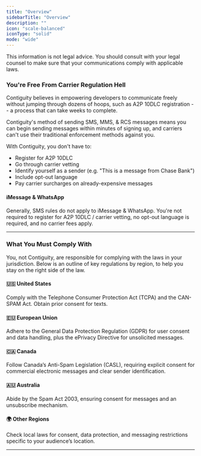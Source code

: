 ```yaml
---
title: "Overview"
sidebarTitle: "Overview"
description: ""
icon: "scale-balanced"
iconType: "solid"
mode: "wide"
---
```


<Note>This information is not legal advice. You should consult with your legal counsel to make sure that your communications comply with applicable laws.</Note>


### You're Free From Carrier Regulation Hell
Contiguity believes in empowering developers to communicate freely without jumping through dozens of hoops, such as A2P 10DLC registration -- a process that can take weeks to complete.

Contiguity's method of sending SMS, MMS, & RCS messages means you can begin sending messages within minutes of signing up, and carriers can't use their traditional enforcement methods against you.

With Contiguity, you don't have to:
- Register for A2P 10DLC
- Go through carrier vetting
- Identify yourself as a sender (e.g. "This is a message from Chase Bank")
- Include opt-out language
- Pay carrier surcharges on already-expensive messages

#### iMessage & WhatsApp
Generally, SMS rules do not apply to iMessage & WhatsApp. You're not required to register for A2P 10DLC / carrier vetting, no opt-out language is required, and no carrier fees apply. 

---

### What You Must Comply With

You, not Contiguity, are responsible for complying with the laws in your jurisdiction. Below is an outline of key regulations by region, to help you stay on the right side of the law.

#### 🇺🇸 United States
Comply with the Telephone Consumer Protection Act (TCPA) and the CAN-SPAM Act. Obtain prior consent for texts.
#### 🇪🇺 European Union
Adhere to the General Data Protection Regulation (GDPR) for user consent and data handling, plus the ePrivacy Directive for unsolicited messages.
#### 🇨🇦 Canada
Follow Canada’s Anti-Spam Legislation (CASL), requiring explicit consent for commercial electronic messages and clear sender identification.
#### 🇦🇺 Australia
Abide by the Spam Act 2003, ensuring consent for messages and an unsubscribe mechanism.
#### 🌍 Other Regions
Check local laws for consent, data protection, and messaging restrictions specific to your audience’s location.

---



<Landing />
